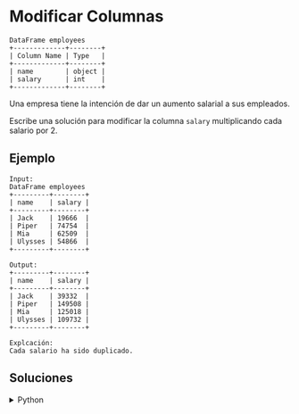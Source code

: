 # Modificar Columnas

```text
DataFrame employees
+-------------+--------+
| Column Name | Type   |
+-------------+--------+
| name        | object |
| salary      | int    |
+-------------+--------+
``` 

Una empresa tiene la intención de dar un aumento salarial a sus empleados.

Escribe una solución para modificar la columna `salary` multiplicando cada salario por 2.

## Ejemplo

```text
Input:
DataFrame employees
+---------+--------+
| name    | salary |
+---------+--------+
| Jack    | 19666  |
| Piper   | 74754  |
| Mia     | 62509  |
| Ulysses | 54866  |
+---------+--------+

Output:
+---------+--------+
| name    | salary |
+---------+--------+
| Jack    | 39332  |
| Piper   | 149508 |
| Mia     | 125018 |
| Ulysses | 109732 |
+---------+--------+

Explcación:
Cada salario ha sido duplicado.
```

## Soluciones

<details>
    <summary>Python</summary>
```python
import pandas as pd

def modifySalaryColumn(employees: pd.DataFrame) -> pd.DataFrame:
    
    employees['salary'] = employees['salary'] * 2
    
    return employees
```
</details>
